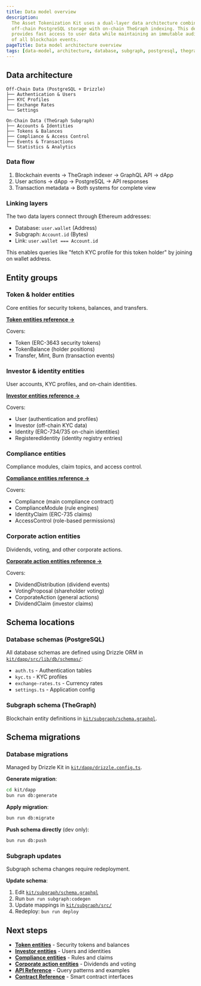 ```yaml
---
title: Data model overview
description:
  The Asset Tokenization Kit uses a dual-layer data architecture combining
  off-chain PostgreSQL storage with on-chain TheGraph indexing. This design
  provides fast access to user data while maintaining an immutable audit trail
  of all blockchain events.
pageTitle: Data model architecture overview
tags: [data-model, architecture, database, subgraph, postgresql, thegraph]
---
```


## Data architecture

```
Off-Chain Data (PostgreSQL + Drizzle)
├── Authentication & Users
├── KYC Profiles
├── Exchange Rates
└── Settings

On-Chain Data (TheGraph Subgraph)
├── Accounts & Identities
├── Tokens & Balances
├── Compliance & Access Control
├── Events & Transactions
└── Statistics & Analytics
```

### Data flow

1. Blockchain events → TheGraph indexer → GraphQL API → dApp
2. User actions → dApp → PostgreSQL → API responses
3. Transaction metadata → Both systems for complete view

### Linking layers

The two data layers connect through Ethereum addresses:

- Database: `user.wallet` (Address)
- Subgraph: `Account.id` (Bytes)
- Link: `user.wallet === Account.id`

This enables queries like "fetch KYC profile for this token holder" by joining
on wallet address.

## Entity groups

### Token & holder entities

Core entities for security tokens, balances, and transfers.

**[Token entities reference →](/docs/developer-guides/data-model/entity-token)**

Covers:

- Token (ERC-3643 security tokens)
- TokenBalance (holder positions)
- Transfer, Mint, Burn (transaction events)

### Investor & identity entities

User accounts, KYC profiles, and on-chain identities.

**[Investor entities reference →](/docs/developer-guides/data-model/entity-investor)**

Covers:

- User (authentication and profiles)
- Investor (off-chain KYC data)
- Identity (ERC-734/735 on-chain identities)
- RegisteredIdentity (identity registry entries)

### Compliance entities

Compliance modules, claim topics, and access control.

**[Compliance entities reference →](/docs/developer-guides/data-model/entity-compliance)**

Covers:

- Compliance (main compliance contract)
- ComplianceModule (rule engines)
- IdentityClaim (ERC-735 claims)
- AccessControl (role-based permissions)

### Corporate action entities

Dividends, voting, and other corporate actions.

**[Corporate action entities reference →](/docs/developer-guides/data-model/entity-corporate-actions)**

Covers:

- DividendDistribution (dividend events)
- VotingProposal (shareholder voting)
- CorporateAction (general actions)
- DividendClaim (investor claims)

## Schema locations

### Database schemas (PostgreSQL)

All database schemas are defined using Drizzle ORM in
[`kit/dapp/src/lib/db/schemas/`](https://github.com/settlemint/asset-tokenization-kit/tree/main/kit/dapp/src/lib/db/schemas):

- `auth.ts` - Authentication tables
- `kyc.ts` - KYC profiles
- `exchange-rates.ts` - Currency rates
- `settings.ts` - Application config

### Subgraph schema (TheGraph)

Blockchain entity definitions in
[`kit/subgraph/schema.graphql`](https://github.com/settlemint/asset-tokenization-kit/blob/main/kit/subgraph/schema.graphql).

## Schema migrations

### Database migrations

Managed by Drizzle Kit in
[`kit/dapp/drizzle.config.ts`](https://github.com/settlemint/asset-tokenization-kit/blob/main/kit/dapp/drizzle.config.ts).

**Generate migration**:

```bash
cd kit/dapp
bun run db:generate
```

**Apply migration**:

```bash
bun run db:migrate
```

**Push schema directly** (dev only):

```bash
bun run db:push
```

### Subgraph updates

Subgraph schema changes require redeployment.

**Update schema**:

1. Edit
   [`kit/subgraph/schema.graphql`](https://github.com/settlemint/asset-tokenization-kit/blob/main/kit/subgraph/schema.graphql)
2. Run `bun run subgraph:codegen`
3. Update mappings in
   [`kit/subgraph/src/`](https://github.com/settlemint/asset-tokenization-kit/tree/main/kit/subgraph/src)
4. Redeploy: `bun run deploy`

## Next steps

- **[Token entities](/docs/developer-guides/data-model/entity-token)** -
  Security tokens and balances
- **[Investor entities](/docs/developer-guides/data-model/entity-investor)** -
  Users and identities
- **[Compliance entities](/docs/developer-guides/data-model/entity-compliance)** -
  Rules and claims
- **[Corporate action entities](/docs/developer-guides/data-model/entity-corporate-actions)** -
  Dividends and voting
- **[API Reference](/docs/developer-guides/api-integration/api-reference)** -
  Query patterns and examples
- **[Contract Reference](/docs/developer-guides/smart-contracts/contract-reference)** -
  Smart contract interfaces
